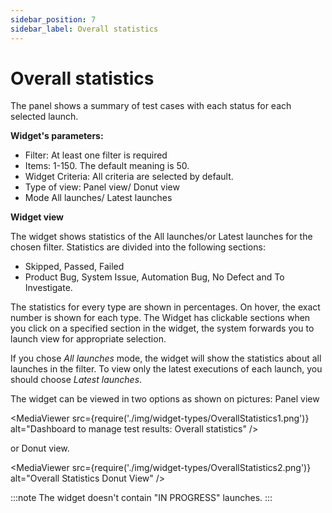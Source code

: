 ```yaml
---
sidebar_position: 7
sidebar_label: Overall statistics
---
```


# Overall statistics

The panel shows a summary of test cases with each status for each selected launch.

**Widget's parameters:**

- Filter: At least one filter is required
- Items: 1-150. The default meaning is 50.
- Widget Criteria: All criteria are selected by default.
- Type of view: Panel view/ Donut view
- Mode All launches/ Latest launches


**Widget view**

The widget shows statistics of the All launches/or Latest launches for the chosen filter. Statistics are divided into the following sections:
-    Skipped, Passed, Failed
-    Product Bug, System Issue, Automation Bug, No Defect and To Investigate.

The statistics for every type are shown in percentages. On hover, the exact number is shown for each type.
The Widget has clickable sections when you click on a specified section in the widget, the system forwards you to launch view for appropriate selection.

If you chose *All launches* mode, the widget will show the statistics about all launches in the filter. To view only the latest executions of each launch, you should choose *Latest launches*.

The widget can be viewed in two options as shown on pictures: Panel view

<MediaViewer src={require('./img/widget-types/OverallStatistics1.png')} alt="Dashboard to manage test results: Overall statistics" />

or Donut view.

<MediaViewer src={require('./img/widget-types/OverallStatistics2.png')} alt="Overall Statistics Donut View" />

:::note
The widget doesn't contain "IN PROGRESS" launches.
:::
